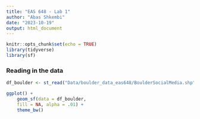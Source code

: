 ```yaml
---
title: "EAS 648 - Lab 1"
author: "Abas Shkembi"
date: "2023-10-19"
output: html_document
---
```


```r
knitr::opts_chunk$set(echo = TRUE)
library(tidyverse)
library(sf)
```

### Reading in the data

```r
df_boulder <- st_read("Data/boulder_data_eas648/BoulderSocialMedia.shp")
```

```r
ggplot() +
    geom_sf(data = df_boulder,
    fill = NA, alpha = .01) +
    theme_bw()
```




